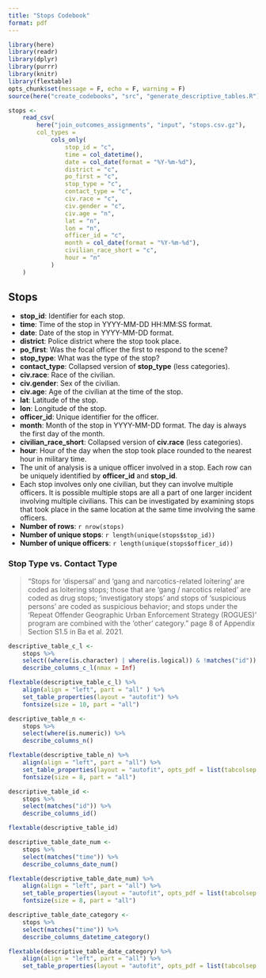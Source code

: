 ```yaml
---
title: "Stops Codebook"
format: pdf
---
```


```r
library(here)
library(readr)
library(dplyr)
library(purrr)
library(knitr)
library(flextable)
opts_chunk$set(message = F, echo = F, warning = F)
source(here("create_codebooks", "src", "generate_descriptive_tables.R"))
```

```r
stops <-
    read_csv(
        here("join_outcomes_assignments", "input", "stops.csv.gz"),
        col_types = 
            cols_only(
                stop_id = "c",
                time = col_datetime(),
                date = col_date(format = "%Y-%m-%d"),
                district = "c",
                po_first = "c",
                stop_type = "c",
                contact_type = "c",
                civ.race = "c",
                civ.gender = "c",
                civ.age = "n",
                lat = "n",
                lon = "n",
                officer_id = "c",
                month = col_date(format = "%Y-%m-%d"),
                civilian_race_short = "c",
                hour = "n"
            )
    )
```

## Stops

* **stop_id**: Identifier for each stop.
* **time**: Time of the stop in YYYY-MM-DD HH:MM:SS format.
* **date**: Date of the stop in YYYY-MM-DD format.
* **district**: Police district where the stop took place.
* **po_first**: Was the focal officer the first to respond to the scene?
* **stop_type**: What was the type of the stop?
* **contact_type**: Collapsed version of **stop_type** (less categories).
* **civ.race**: Race of the civilian.
* **civ.gender**: Sex of the civilian.
* **civ.age**: Age of the civilian at the time of the stop.
* **lat**: Latitude of the stop.
* **lon**: Longitude of the stop.
* **officer_id**: Unique identifier for the officer.
* **month**: Month of the stop in YYYY-MM-DD format. The day is always the first day of the month.
* **civilian_race_short**: Collapsed version of **civ.race** (less categories).
* **hour**: Hour of the day when the stop took place rounded to the nearest hour in military time.
* The unit of analysis is a unique officer involved in a stop. Each row can be uniquely identified by **officer_id** and **stop_id**.
* Each stop involves only one civilian, but they can involve multiple officers. It is possible multiple stops are all a part of one larger incident involving multiple civilians. This can be investigated by examining stops that took place in the same location at the same time involving the same officers.
* **Number of rows**: `r nrow(stops)`
* **Number of unique stops**: `r length(unique(stops$stop_id))`
* **Number of unique officers**: `r length(unique(stops$officer_id))`

### Stop Type vs. Contact Type

> "Stops for 'dispersal' and 'gang and narcotics-related loitering' are coded as loitering stops; those that are 'gang / narcotics related' are coded as drug stops; 'investigatory stops' and stops of 'suspicious persons' are coded as suspicious behavior; and stops under the 'Repeat Offender Geographic Urban Enforcement Strategy (ROGUES)' program are combined with the 'other' category." page 8 of Appendix Section S1.5 in Ba et al. 2021.

```r
descriptive_table_c_l <-
    stops %>%
    select((where(is.character) | where(is.logical)) & !matches("id")) %>%
    describe_columns_c_l(nmax = Inf)

flextable(descriptive_table_c_l) %>%
    align(align = "left", part = "all" ) %>%
    set_table_properties(layout = "autofit") %>%
    fontsize(size = 10, part = "all")
```

```r
descriptive_table_n <-
    stops %>%
    select(where(is.numeric)) %>%
    describe_columns_n()

flextable(descriptive_table_n) %>%
    align(align = "left", part = "all") %>%
    set_table_properties(layout = "autofit", opts_pdf = list(tabcolsep = 3)) %>%
    fontsize(size = 8, part = "all")
```

```r
descriptive_table_id <-
    stops %>%
    select(matches("id")) %>%
    describe_columns_id()

flextable(descriptive_table_id)
```

```r
descriptive_table_date_num <-
    stops %>%
    select(matches("time")) %>%
    describe_columns_date_num()

flextable(descriptive_table_date_num) %>%
    align(align = "left", part = "all") %>%
    set_table_properties(layout = "autofit", opts_pdf = list(tabcolsep = 3)) %>%
    fontsize(size = 8, part = "all")
```

```r
descriptive_table_date_category <-
    stops %>%
    select(matches("time")) %>%
    describe_columns_datetime_category()

flextable(descriptive_table_date_category) %>%
    align(align = "left", part = "all") %>%
    set_table_properties(layout = "autofit", opts_pdf = list(tabcolsep = 10))
```
